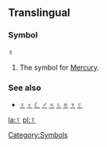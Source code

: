 ==Translingual==
===Symbol===
'''☿'''

#The symbol for [[Mercury]].<!-- god, planet, or both?  Definitely not the element, as Mercury is capitalised here-->

===See also===
*[[♀]] [[♁]] [[☾]] [[♂]] [[♃]] [[♄]] [[♅]] [[♆]] [[♇]]

[[Category:Symbols]]

[[la:☿]]
[[pl:☿]]
